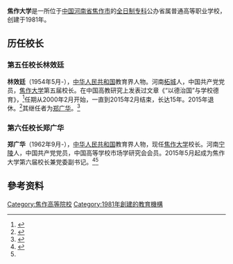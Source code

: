 {{Multiple issues|
{{Expand|time=2016-09-10T11:32:41+00:00}}
{{Refimprove|time=2020-08-03T01:37:15+00:00}}
}}
{{Infobox University
| Name = 焦作大学
| EnglishName = Jiaozuo University
| SealImage = [[File:Jiaozuodaxue.png|center]]
| SealInfo = 
| Motto = 
| Established = 1981年
| Type = 公办省属普通高等职业学校
| President = [[郑广华|郑广华]]
| Location = [[中华人民共和国|中国]][[河南省|河南省]][[焦作市|焦作市]]
| Campus = 市区
| AreaTotal = 1056[[亩|亩]]
| Department = 11
| Faculty = 600
| Professor = 25
| Associate Professor = 152
| Assistant Professor = 
| Lecturer = 
| Student = 11,000
| Undergraduate = 
| Postgraduate = 
| Website = http://www.jzu.edu.cn
|}}

'''焦作大学'''是一所位于[[中华人民共和国|中国]][[河南省|河南省]][[焦作市|焦作市]]的[[全日制|全日制]][[专科|专科]]公办省属普通高等职业学校，创建于1981年。
==历任校长==
===第五任校长林效廷===
'''林效廷'''（1954年5月-），[[中华人民共和国|中华人民共和国]]教育界人物。河南[[柘城|柘城]]人，中国共产党党员，[[焦作大学|焦作大学]]第五届校长。在中国高教研究上发表过文章《“以德治国”与学校德育》，<ref>{{Cite web|title=“以德治国”与学校德育-维普中文科技期刊数据库|url=http://m.qikan.cqvip.com/Article/ArticleDetail?id=5500576|accessdate=2020-07-02|author=|date=|format=|publisher=|language=|archive-date=2020-07-02|archive-url=https://web.archive.org/web/20200702201756/http://m.qikan.cqvip.com/Article/ArticleDetail?id=5500576|dead-url=no}}</ref>任期从2000年2月开始，一直到2015年2月结束，长达15年。2015年退休。<ref>{{Cite web|title=历任领导-焦作大学|url=https://www.jzu.edu.cn/xxgk/lrld.htm|accessdate=2020-06-28|author=|date=|format=|publisher=|language=|archive-date=2020-10-25|archive-url=https://web.archive.org/web/20201025110445/https://www.jzu.edu.cn/xxgk/lrld.htm|dead-url=no}}</ref>其继任者为[[郑广华|郑广华]]。<ref name=":0">{{Cite web|title=现任领导-焦作大学|url=https://www.jzu.edu.cn/xxgk/xrld.htm|accessdate=2020-06-28|author=|date=|format=|publisher=|language=|archive-date=2020-10-25|archive-url=https://web.archive.org/web/20201025105804/https://www.jzu.edu.cn/xxgk/xrld.htm|dead-url=no}}</ref>
===第六任校长郑广华===
'''郑广华'''（1962年9月-），[[中华人民共和国|中华人民共和国]]教育界人物，现任[[焦作大学|焦作大学]]校长。河南[[宁陵|宁陵]]人，中国共产党党员，中国高等学校市场学研究会会员。2015年5月起成为焦作大学第六届校长兼党委副书记。<ref>{{Cite web|title=郑广华教授简介-焦作大学|url=https://www.jzu.edu.cn/info/1077/1618.htm|accessdate=2020-06-28|author=|date=|format=|publisher=|language=}}</ref><ref name=":0" />
==參考资料==
{{reflist}}
{{河南高等院校|nocat}}
[[Category:焦作高等院校|Category:焦作高等院校]]
[[Category:1981年創建的教育機構|Category:1981年創建的教育機構]]
